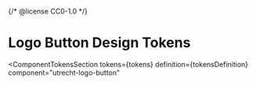 {/* @license CC0-1.0 */}


<Meta id="web-component-logo-button--design-tokens" title="Web Component/Logo Button/Design Tokens" />

# Logo Button Design Tokens

<ComponentTokensSection
  tokens={tokens}
  definition={tokensDefinition}
  component="utrecht-logo-button"
></ComponentTokensSection>
